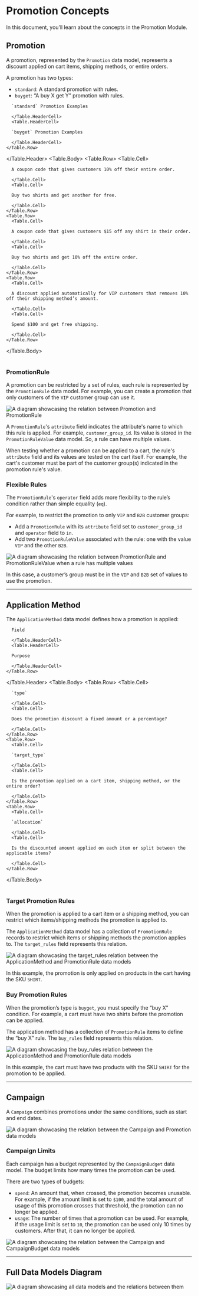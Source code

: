 
# Promotion Concepts

In this document, you’ll learn about the concepts in the Promotion Module.

## Promotion

A promotion, represented by the `Promotion` data model, represents a discount applied on cart items, shipping methods, or entire orders.

A promotion has two types:

- `standard`: A standard promotion with rules.
- `buyget`: “A buy X get Y” promotion with rules.

<Table>
  <Table.Header>
    <Table.Row>
      <Table.HeaderCell>
      
      `standard` Promotion Examples
      
      </Table.HeaderCell>
      <Table.HeaderCell>
      
      `buyget` Promotion Examples
      
      </Table.HeaderCell>
    </Table.Row>
  </Table.Header>
  <Table.Body>
    <Table.Row>
      <Table.Cell>

      A coupon code that gives customers 10% off their entire order.

      </Table.Cell>
      <Table.Cell>

      Buy two shirts and get another for free.

      </Table.Cell>
    </Table.Row>
    <Table.Row>
      <Table.Cell>

      A coupon code that gives customers $15 off any shirt in their order.

      </Table.Cell>
      <Table.Cell>

      Buy two shirts and get 10% off the entire order.

      </Table.Cell>
    </Table.Row>
    <Table.Row>
      <Table.Cell>

      A discount applied automatically for VIP customers that removes 10% off their shipping method’s amount.

      </Table.Cell>
      <Table.Cell>

      Spend $100 and get free shipping.

      </Table.Cell>
    </Table.Row>
  </Table.Body>
</Table>

### PromotionRule

A promotion can be restricted by a set of rules, each rule is represented by the `PromotionRule` data model. For example, you can create a promotion that only customers of the `VIP` customer group can use it.

![A diagram showcasing the relation between Promotion and PromotionRule](https://res.cloudinary.com/dza7lstvk/image/upload/v1709833196/Medusa%20Resources/promotion-promotion-rule_msbx0w.jpg)

A `PromotionRule`'s `attribute` field indicates the attribute's name to which this rule is applied. For example, `customer_group_id`. Its value is stored in the `PromotionRuleValue` data model. So, a rule can have multiple values.

When testing whether a promotion can be applied to a cart, the rule's `attribute` field and its values are tested on the cart itself. For example, the cart's customer must be part of the customer group(s) indicated in the promotion rule's value.

### Flexible Rules

The `PromotionRule`'s `operator` field adds more flexibility to the rule’s condition rather than simple equality (`eq`).

For example, to restrict the promotion to only `VIP` and `B2B` customer groups:

- Add a `PromotionRule` with its `attribute` field set to `customer_group_id` and `operator` field to `in`.
- Add two `PromotionRuleValue` associated with the rule: one with the value `VIP` and the other `B2B`.

![A diagram showcasing the relation between PromotionRule and PromotionRuleValue when a rule has multiple values](https://res.cloudinary.com/dza7lstvk/image/upload/v1709897383/Medusa%20Resources/promotion-promotion-rule-multiple_hctpmt.jpg)

In this case, a customer’s group must be in the `VIP` and `B2B` set of values to use the promotion.

---

## Application Method

The `ApplicationMethod` data model defines how a promotion is applied:

<Table>
  <Table.Header>
    <Table.Row>
      <Table.HeaderCell>
      
      Field
      
      </Table.HeaderCell>
      <Table.HeaderCell>
      
      Purpose
      
      </Table.HeaderCell>
    </Table.Row>
  </Table.Header>
  <Table.Body>
    <Table.Row>
      <Table.Cell>

      `type`

      </Table.Cell>
      <Table.Cell>

      Does the promotion discount a fixed amount or a percentage?

      </Table.Cell>
    </Table.Row>
    <Table.Row>
      <Table.Cell>

      `target_type`

      </Table.Cell>
      <Table.Cell>

      Is the promotion applied on a cart item, shipping method, or the entire order?

      </Table.Cell>
    </Table.Row>
    <Table.Row>
      <Table.Cell>

      `allocation`

      </Table.Cell>
      <Table.Cell>

      Is the discounted amount applied on each item or split between the applicable items?

      </Table.Cell>
    </Table.Row>
  </Table.Body>
</Table>

### Target Promotion Rules

When the promotion is applied to a cart item or a shipping method, you can restrict which items/shipping methods the promotion is applied to.

The `ApplicationMethod` data model has a collection of `PromotionRule` records to restrict which items or shipping methods the promotion applies to. The `target_rules` field represents this relation. 

![A diagram showcasing the target_rules relation between the ApplicationMethod and PromotionRule data models](https://res.cloudinary.com/dza7lstvk/image/upload/v1709898273/Medusa%20Resources/application-method-target-rules_hqaymz.jpg)

In this example, the promotion is only applied on products in the cart having the SKU `SHIRT`.

### Buy Promotion Rules

When the promotion’s type is `buyget`, you must specify the “buy X” condition. For example, a cart must have two shirts before the promotion can be applied.

The application method has a collection of `PromotionRule` items to define the “buy X” rule. The `buy_rules` field represents this relation. 

![A diagram showcasing the buy_rules relation between the ApplicationMethod and PromotionRule data models](https://res.cloudinary.com/dza7lstvk/image/upload/v1709898453/Medusa%20Resources/application-method-buy-rules_djjuhw.jpg)

In this example, the cart must have two products with the SKU `SHIRT` for the promotion to be applied.

---

## Campaign

A `Campaign` combines promotions under the same conditions, such as start and end dates.

![A diagram showcasing the relation between the Campaign and Promotion data models](https://res.cloudinary.com/dza7lstvk/image/upload/v1709899225/Medusa%20Resources/campagin-promotion_hh3qsi.jpg)

### Campaign Limits

Each campaign has a budget represented by the `CampaignBudget` data model. The budget limits how many times the promotion can be used.

There are two types of budgets:

- `spend`: An amount that, when crossed, the promotion becomes unusable. For example, if the amount limit is set to `$100`, and the total amount of usage of this promotion crosses that threshold, the promotion can no longer be applied.
- `usage`: The number of times that a promotion can be used. For example, if the usage limit is set to `10`, the promotion can be used only 10 times by customers. After that, it can no longer be applied.

![A diagram showcasing the relation between the Campaign and CampaignBudget data models](https://res.cloudinary.com/dza7lstvk/image/upload/v1709899463/Medusa%20Resources/campagin-budget_rvqlmi.jpg)

---

## Full Data Models Diagram

![A diagram showcasing all data models and the relations between them](https://res.cloudinary.com/dza7lstvk/image/upload/v1709900277/Medusa%20Resources/promotion-architecture_an8mzy.jpg)